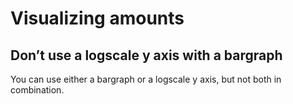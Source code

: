 # Visualizing amounts

## Don't use a logscale y axis with a bargraph

You can use either a bargraph or a logscale y axis, but not both in combination.
